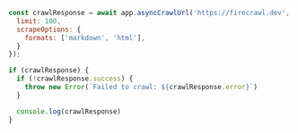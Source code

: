```js Node
const crawlResponse = await app.asyncCrawlUrl('https://firecrawl.dev', {
  limit: 100,
  scrapeOptions: {
    formats: ['markdown', 'html'],
  }
});

if (crawlResponse) {
  if (!crawlResponse.success) {
    throw new Error(`Failed to crawl: ${crawlResponse.error}`)
  }

  console.log(crawlResponse)
}
```